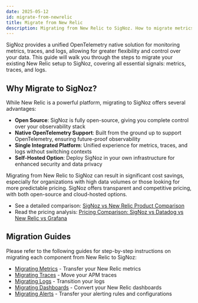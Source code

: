```yaml
---
date: 2025-05-12
id: migrate-from-newrelic
title: Migrate from New Relic
description: Migrating from New Relic to SigNoz. How to migrate metrics, traces, and logs from New Relic to SigNoz.
---
```


SigNoz provides a unified OpenTelemetry native solution for monitoring metrics, traces, and logs,
allowing for greater flexibility and control over your data. This guide will walk you through the steps to migrate your
existing New Relic setup to SigNoz, covering all essential signals: metrics, traces, and logs.

## Why Migrate to SigNoz?

While New Relic is a powerful platform, migrating to SigNoz offers several advantages:

- **Open Source**: SigNoz is fully open-source, giving you complete control over your observability stack
- **Native OpenTelemetry Support**: Built from the ground up to support OpenTelemetry, ensuring future-proof observability
- **Single Integrated Platform**: Unified experience for metrics, traces, and logs without switching contexts
- **Self-Hosted Option**: Deploy SigNoz in your own infrastructure for enhanced security and data privacy

Migrating from New Relic to SigNoz can result in significant cost savings, especially for organizations with high data volumes or those looking for more predictable pricing. SigNoz offers transparent and competitive pricing, with both open-source and cloud-hosted options.

- See a detailed comparison: [SigNoz vs New Relic Product Comparison](/product-comparison/signoz-vs-newrelic/)
- Read the pricing analysis: [Pricing Comparison: SigNoz vs Datadog vs New Relic vs Grafana](/blog/pricing-comparison-signoz-vs-datadog-vs-newrelic-vs-grafana/)

## Migration Guides

Please refer to the following guides for step-by-step instructions on migrating each component from New Relic to SigNoz:

- [Migrating Metrics](/docs/migration/migrate-from-newrelic/metrics) - Transfer your New Relic metrics
- [Migrating Traces](/docs/migration/migrate-from-newrelic/traces) - Move your APM traces
- [Migrating Logs](/docs/migration/migrate-from-newrelic/logs) - Transition your logs
- [Migrating Dashboards](/docs/migration/migrate-from-newrelic/dashboards) - Convert your New Relic dashboards
- [Migrating Alerts](/docs/migration/migrate-from-newrelic/alerts) - Transfer your alerting rules and configurations
